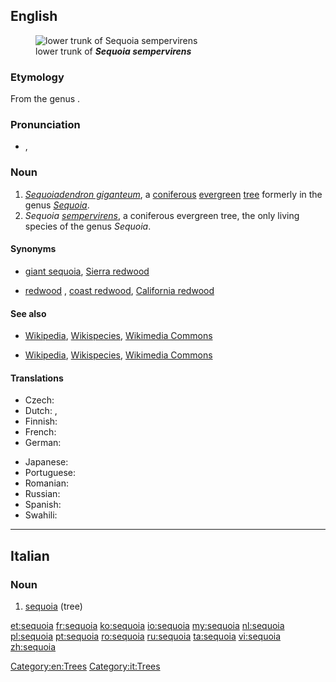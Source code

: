 ==English==
[[Image:Iluvatar redwood 400.jpg|thumb|lower trunk of '''''Sequoia sempervirens''''']]
===Etymology===
From the genus {{term|Sequoia}}.

===Pronunciation===
* {{a|UK}} {{IPA|/səˈkwɔɪ.ə/}}, {{SAMPA|/s@"kwOI.@/}}

===Noun===
{{en-noun}}

# ''[[w:Sequoiadendron giganteum|Sequoiadendron giganteum]]'', a [[coniferous]] [[evergreen]] [[tree]] formerly in the genus ''[[Sequoia]]''.
# ''Sequoia [[sempervirens]]'', a coniferous evergreen tree, the only living species of the genus ''Sequoia''.

====Synonyms====
* {{sense|Sequoiadendron giganteum}} [[giant sequoia]], [[Sierra redwood]]
* {{sense|Sequoia sempervirens}} [[redwood]] {{qualifier|in California}}, [[coast redwood]], [[California redwood]]

====See also====
* {{sense|Sequoiadendron giganteum}} [[w:Sequoiadendron giganteum|Wikipedia]], [[species:Sequoiadendron giganteum|Wikispecies]], [[commons:Sequoiadendron giganteum|Wikimedia Commons]]
* {{sense|Sequoia sempervirens}} [[w:Sequoia sempervirens|Wikipedia]], [[species:Sequoia sempervirens|Wikispecies]], [[commons:Sequoia sempervirens|Wikimedia Commons]]

====Translations====
{{trans-top|tree}}
* Czech: {{t-|cs|sekvoj|f}}
* Dutch: {{t+|nl|sequoia}}, {{t|nl|reuzenpijnboom}}
* Finnish: {{t-|fi|punapuu}}
* French: {{t+|fr|séquoia|m}}
* German: {{t|de|Mammutbaum|m}}
{{trans-mid}}
* Japanese: {{t|ja|セコイア}}
* Portuguese: {{t+|pt|sequóia|f}}
* Romanian: {{t|ro|sequoia|m}}
* Russian: {{t+|ru|секвойя|f|tr=s'ekvójja}}
* Spanish: {{t-|es|secoya|f}}
* Swahili: {{t|sw|sekwoya}}
{{trans-bottom}}

[[Category:en:Trees]]
----

==Italian==
{{wikipedia|lang=it}}
===Noun===
{{it-noun|sequoi|f|a|e}}

# [[#English|sequoia]] (tree)

[[Category:it:Trees]]

[[et:sequoia]]
[[fr:sequoia]]
[[ko:sequoia]]
[[io:sequoia]]
[[my:sequoia]]
[[nl:sequoia]]
[[pl:sequoia]]
[[pt:sequoia]]
[[ro:sequoia]]
[[ru:sequoia]]
[[ta:sequoia]]
[[vi:sequoia]]
[[zh:sequoia]]